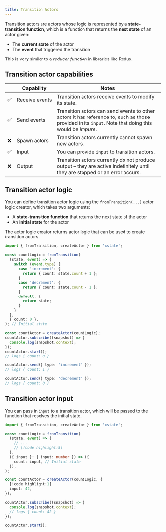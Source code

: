 ```yaml
---
title: Transition Actors
---
```


Transition actors are actors whose logic is represented by a **state-transition function**, which is a function that returns the **next state** of an actor given:

- The **current state** of the actor
- The **event** that triggered the transition

This is very similar to a _reducer function_ in libraries like Redux.

## Transition actor capabilities

|     | Capability          | Notes                                                                                                                                                 |
| --- | ------------------- | ----------------------------------------------------------------------------------------------------------------------------------------------------- |
| ✅  | Receive&nbsp;events | Transition actors receive events to modify its state.                                                                                                 |
| ✅  | Send events         | Transition actors can send events to other actors it has reference to, such as those provided in its `input`. Note that doing this would be _impure_. |
| ❌  | Spawn actors        | Transition actors currently cannot spawn new actors.                                                                                                  |
| ✅  | Input               | You can provide `input` to transition actors.                                                                                                         |
| ❌  | Output              | Transition actors currently do not produce output – they are active indefinitely until they are stopped or an error occurs.                           |

## Transition actor logic

You can define transition actor logic using the `fromTransition(...)` actor logic creator, which takes two arguments:

- A **state-transition function** that returns the next state of the actor
- An **initial state** for the actor

The actor logic creator returns actor logic that can be used to create transition actors.

```ts
import { fromTransition, createActor } from 'xstate';

const countLogic = fromTransition(
  (state, event) => {
    switch (event.type) {
      case 'increment': {
        return { count: state.count + 1 };
      }
      case 'decrement': {
        return { count: state.count - 1 };
      }
      default: {
        return state;
      }
    }
  },
  { count: 0 },
); // Initial state

const countActor = createActor(countLogic);
countActor.subscribe((snapshot) => {
  console.log(snapshot.context);
});
countActor.start();
// logs { count: 0 }

countActor.send({ type: 'increment' });
// logs { count: 1 }

countActor.send({ type: 'decrement' });
// logs { count: 0 }
```

## Transition actor input

You can pass in `input` to a transition actor, which will be passed to the function that resolves the initial state.

```ts
import { fromTransition, createActor } from 'xstate';

const countLogic = fromTransition(
  (state, event) => {
    // ...
    // [!code highlight:5]
  },
  ({ input }: { input: number }) => ({
    count: input, // Initial state
  }),
);

const countActor = createActor(countLogic, {
  [!code highlight:1]
  input: 42,
});

countActor.subscribe((snapshot) => {
  console.log(snapshot.context);
  // logs { count: 42 }
});

countActor.start();
```
